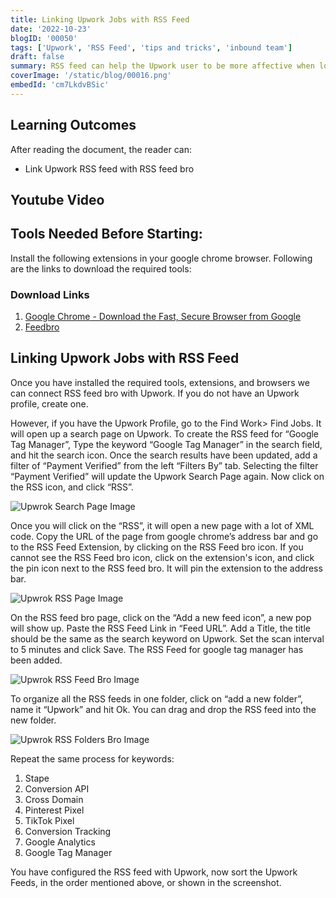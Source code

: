 ```yaml
---
title: Linking Upwork Jobs with RSS Feed
date: '2022-10-23'
blogID: '00050'
tags: ['Upwork', 'RSS Feed', 'tips and tricks', 'inbound team']
draft: false
summary: RSS feed can help the Upwork user to be more affective when looking for jobs on Upwork. As RSS feeds helps the user to scan through more Jobs.
coverImage: '/static/blog/00016.png'
embedId: 'cm7LkdvBSic'
---
```



<TOCInline toc={props.toc} exclude="Overview" toHeading={4} />

## Learning Outcomes

After reading the document, the reader can:

- Link Upwork RSS feed with RSS feed bro

## Youtube Video

<YoutubeEmbed embedId="cm7LkdvBSic" />

## Tools Needed Before Starting:

Install the following extensions in your google chrome browser. Following are the links to download the required tools:

### Download Links

1. [Google Chrome - Download the Fast, Secure Browser from Google](https://www.google.com/chrome/)
2. [Feedbro](https://chrome.google.com/webstore/detail/feedbro/mefgmmbdailogpfhfblcnnjfmnpnmdfa?hl=en)

## Linking Upwork Jobs with RSS Feed

Once you have installed the required tools, extensions, and browsers we can connect RSS feed bro with Upwork. If you do not have an Upwork profile, create one.

However, if you have the Upwork Profile, go to the Find Work> Find Jobs. It will open up a search page on Upwork. To create the RSS feed for “Google Tag Manager”, Type the keyword “Google Tag Manager” in the search field, and hit the search icon. Once the search results have been updated, add a filter of “Payment Verified” from the left “Filters By” tab. Selecting the filter “Payment Verified” will update the Upwork Search Page again. Now click on the RSS icon, and click “RSS”.

![Upwrok Search Page Image](/static/blog/00050_1.png)

Once you will click on the “RSS”, it will open a new page with a lot of XML code. Copy the URL of the page from google chrome’s address bar and go to the RSS Feed Extension, by clicking on the RSS Feed bro icon. If you cannot see the RSS Feed bro icon, click on the extension's icon, and click the pin icon next to the RSS feed bro. It will pin the extension to the address bar.

![Upwrok RSS Page Image](/static/blog/00050_2.png)

On the RSS feed bro page, click on the “Add a new feed icon”, a new pop will show up. Paste the RSS Feed Link in “Feed URL”. Add a Title, the title should be the same as the search keyword on Upwork. Set the scan interval to 5 minutes and click Save. The RSS Feed for google tag manager has been added.

![Upwrok RSS Feed Bro Image](/static/blog/00050_3.png)

To organize all the RSS feeds in one folder, click on “add a new folder”, name it “Upwork” and hit Ok. You can drag and drop the RSS feed into the new folder.

![Upwrok RSS Folders Bro Image](/static/blog/00050_4.png)

Repeat the same process for keywords:

1. Stape
2. Conversion API
3. Cross Domain
4. Pinterest Pixel
5. TikTok Pixel
6. Conversion Tracking
7. Google Analytics
8. Google Tag Manager

You have configured the RSS feed with Upwork, now sort the Upwork Feeds, in the order mentioned above, or shown in the screenshot.
